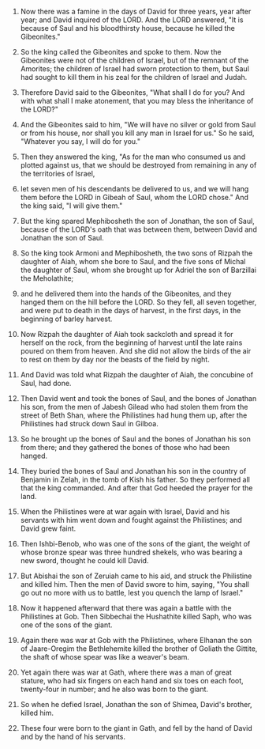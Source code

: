 
1. Now there was a famine in the days of David for three years, year after year; and David inquired of the LORD. And the LORD answered, "It is because of Saul and his bloodthirsty house, because he killed the Gibeonites."

2. So the king called the Gibeonites and spoke to them. Now the Gibeonites were not of the children of Israel, but of the remnant of the Amorites; the children of Israel had sworn protection to them, but Saul had sought to kill them in his zeal for the children of Israel and Judah.

3. Therefore David said to the Gibeonites, "What shall I do for you? And with what shall I make atonement, that you may bless the inheritance of the LORD?"

4. And the Gibeonites said to him, "We will have no silver or gold from Saul or from his house, nor shall you kill any man in Israel for us." So he said, "Whatever you say, I will do for you."

5. Then they answered the king, "As for the man who consumed us and plotted against us, that we should be destroyed from remaining in any of the territories of Israel,

6. let seven men of his descendants be delivered to us, and we will hang them before the LORD in Gibeah of Saul, whom the LORD chose." And the king said, "I will give them."

7. But the king spared Mephibosheth the son of Jonathan, the son of Saul, because of the LORD's oath that was between them, between David and Jonathan the son of Saul.

8. So the king took Armoni and Mephibosheth, the two sons of Rizpah the daughter of Aiah, whom she bore to Saul, and the five sons of Michal the daughter of Saul, whom she brought up for Adriel the son of Barzillai the Meholathite;

9. and he delivered them into the hands of the Gibeonites, and they hanged them on the hill before the LORD. So they fell, all seven together, and were put to death in the days of harvest, in the first days, in the beginning of barley harvest.

10. Now Rizpah the daughter of Aiah took sackcloth and spread it for herself on the rock, from the beginning of harvest until the late rains poured on them from heaven. And she did not allow the birds of the air to rest on them by day nor the beasts of the field by night.

11. And David was told what Rizpah the daughter of Aiah, the concubine of Saul, had done.

12. Then David went and took the bones of Saul, and the bones of Jonathan his son, from the men of Jabesh Gilead who had stolen them from the street of Beth Shan, where the Philistines had hung them up, after the Philistines had struck down Saul in Gilboa.

13. So he brought up the bones of Saul and the bones of Jonathan his son from there; and they gathered the bones of those who had been hanged.

14. They buried the bones of Saul and Jonathan his son in the country of Benjamin in Zelah, in the tomb of Kish his father. So they performed all that the king commanded. And after that God heeded the prayer for the land.

15. When the Philistines were at war again with Israel, David and his servants with him went down and fought against the Philistines; and David grew faint.

16. Then Ishbi-Benob, who was one of the sons of the giant, the weight of whose bronze spear was three hundred shekels, who was bearing a new sword, thought he could kill David.

17. But Abishai the son of Zeruiah came to his aid, and struck the Philistine and killed him. Then the men of David swore to him, saying, "You shall go out no more with us to battle, lest you quench the lamp of Israel."

18. Now it happened afterward that there was again a battle with the Philistines at Gob. Then Sibbechai the Hushathite killed Saph, who was one of the sons of the giant.

19. Again there was war at Gob with the Philistines, where Elhanan the son of Jaare-Oregim the Bethlehemite killed the brother of Goliath the Gittite, the shaft of whose spear was like a weaver's beam.

20. Yet again there was war at Gath, where there was a man of great stature, who had six fingers on each hand and six toes on each foot, twenty-four in number; and he also was born to the giant.

21. So when he defied Israel, Jonathan the son of Shimea, David's brother, killed him.

22. These four were born to the giant in Gath, and fell by the hand of David and by the hand of his servants.


